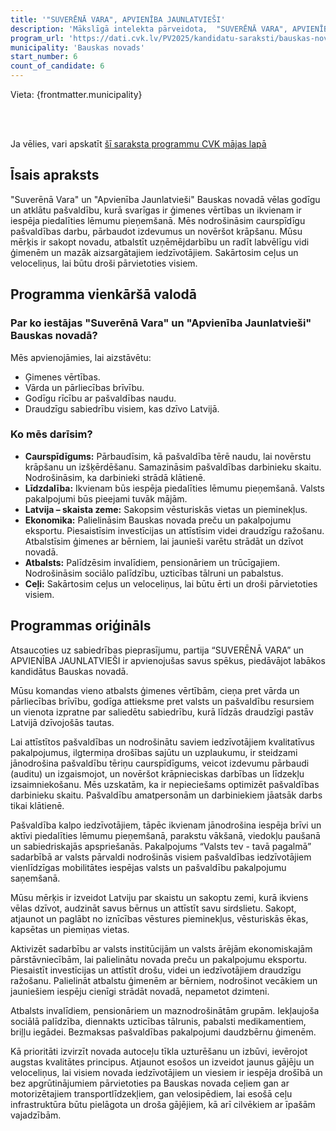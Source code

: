 ```yaml
---
title: '"SUVERĒNĀ VARA", APVIENĪBA JAUNLATVIEŠI'
description: 'Mākslīgā intelekta pārveidota,  "SUVERĒNĀ VARA", APVIENĪBA JAUNLATVIEŠI - Bauskas novads programma vienkāršā valodā'
program_url: 'https://dati.cvk.lv/PV2025/kandidatu-saraksti/bauskas-novads/suverena-vara-apvieniba-jaunlatviesi'
municipality: 'Bauskas novads'
start_number: 6
count_of_candidate: 6
---
```



Vieta: {frontmatter.municipality}<br/>

<Badge text="Ģimenes vērtības" variant="note" size="small" /> <Badge text="Pašvaldības caurspīdīgums" variant="note" size="small" /> <Badge text="Iedzīvotāju līdzdalība" variant="note" size="small" /> <Badge text="Atbalsts mazāk aizsargātajiem" variant="note" size="small" /> <Badge text="Ceļu infrastruktūra" variant="note" size="small" />

<br/><br/> 

<Card title='Šis ir mākslīga intelekta ģenerēts apraksts' icon='starlight'>
    Ja vēlies, vari apskatīt <a href={frontmatter.program_url} target='_blank'>šī saraksta programmu CVK mājas lapā</a>
    </Card>

## Īsais apraksts

"Suverēnā Vara" un "Apvienība Jaunlatvieši" Bauskas novadā vēlas godīgu un atklātu pašvaldību, kurā svarīgas ir ģimenes vērtības un ikvienam ir iespēja piedalīties lēmumu pieņemšanā. Mēs nodrošināsim caurspīdīgu pašvaldības darbu, pārbaudot izdevumus un novēršot krāpšanu. Mūsu mērķis ir sakopt novadu, atbalstīt uzņēmējdarbību un radīt labvēlīgu vidi ģimenēm un mazāk aizsargātajiem iedzīvotājiem. Sakārtosim ceļus un veloceliņus, lai būtu droši pārvietoties visiem.

## Programma vienkāršā valodā

### Par ko iestājas "Suverēnā Vara" un "Apvienība Jaunlatvieši" Bauskas novadā?

Mēs apvienojāmies, lai aizstāvētu:

*   Ģimenes vērtības.
*   Vārda un pārliecības brīvību.
*   Godīgu rīcību ar pašvaldības naudu.
*   Draudzīgu sabiedrību visiem, kas dzīvo Latvijā.

### Ko mēs darīsim?

*   **Caurspīdīgums:** Pārbaudīsim, kā pašvaldība tērē naudu, lai novērstu krāpšanu un izšķērdēšanu. Samazināsim pašvaldības darbinieku skaitu. Nodrošināsim, ka darbinieki strādā klātienē.
*   **Līdzdalība:** Ikvienam būs iespēja piedalīties lēmumu pieņemšanā. Valsts pakalpojumi būs pieejami tuvāk mājām.
*   **Latvija – skaista zeme:** Sakopsim vēsturiskās vietas un pieminekļus.
*   **Ekonomika:** Palielināsim Bauskas novada preču un pakalpojumu eksportu. Piesaistīsim investīcijas un attīstīsim videi draudzīgu ražošanu. Atbalstīsim ģimenes ar bērniem, lai jaunieši varētu strādāt un dzīvot novadā.
*   **Atbalsts:** Palīdzēsim invalīdiem, pensionāriem un trūcīgajiem. Nodrošināsim sociālo palīdzību, uzticības tālruni un pabalstus.
*   **Ceļi:** Sakārtosim ceļus un veloceliņus, lai būtu ērti un droši pārvietoties visiem.

## Programmas oriģināls

Atsaucoties uz sabiedrības pieprasījumu, partija “SUVERĒNĀ VARA” un APVIENĪBA JAUNLATVIEŠI ir apvienojušas savus spēkus, piedāvājot labākos kandidātus Bauskas novadā.

Mūsu komandas vieno atbalsts ģimenes vērtībām, cieņa pret vārda un pārliecības brīvību, godīga attieksme pret valsts un pašvaldību resursiem un vienota izpratne par saliedētu sabiedrību, kurā līdzās draudzīgi pastāv Latvijā dzīvojošās tautas.

Lai attīstītos pašvaldības un nodrošinātu saviem iedzīvotājiem kvalitatīvus pakalpojumus, ilgtermiņa drošības sajūtu un uzplaukumu, ir steidzami jānodrošina pašvaldību tēriņu caurspīdīgums, veicot izdevumu pārbaudi (auditu) un izgaismojot, un novēršot krāpnieciskas darbības un līdzekļu izsaimniekošanu. Mēs uzskatām, ka ir nepieciešams optimizēt pašvaldības darbinieku skaitu. Pašvaldību amatpersonām un darbiniekiem jāatsāk darbs tikai klātienē.

Pašvaldība kalpo iedzīvotājiem, tāpēc ikvienam jānodrošina iespēja brīvi un aktīvi piedalīties lēmumu pieņemšanā, parakstu vākšanā, viedokļu paušanā un sabiedriskajās apspriešanās. Pakalpojums “Valsts tev - tavā pagalmā” sadarbībā ar valsts pārvaldi nodrošinās visiem pašvaldības iedzīvotājiem vienlīdzīgas mobilitātes iespējas valsts un pašvaldību pakalpojumu saņemšanā.

Mūsu mērķis ir izveidot Latviju par skaistu un sakoptu zemi, kurā ikviens vēlas dzīvot, audzināt savus bērnus un attīstīt savu sirdslietu. Sakopt, atjaunot un paglābt no iznīcības vēstures pieminekļus, vēsturiskās ēkas, kapsētas un piemiņas vietas.

Aktivizēt sadarbību ar valsts institūcijām un valsts ārējām ekonomiskajām pārstāvniecībām, lai palielinātu novada preču un pakalpojumu eksportu. Piesaistīt investīcijas un attīstīt drošu, videi un iedzīvotājiem draudzīgu ražošanu. Palielināt atbalstu ģimenēm ar bērniem, nodrošinot vecākiem un jauniešiem iespēju cienīgi strādāt novadā, nepametot dzimteni.

Atbalsts invalīdiem, pensionāriem un maznodrošinātām grupām. Iekļaujoša sociālā palīdzība, diennakts uzticības tālrunis, pabalsti medikamentiem, briļļu iegādei. Bezmaksas pašvaldības pakalpojumi daudzbērnu ģimenēm.

Kā prioritāti izvirzīt novada autoceļu tīkla uzturēšanu un izbūvi, ievērojot augstas kvalitātes principus. Atjaunot esošos un izveidot jaunus gājēju un veloceliņus, lai visiem novada iedzīvotājiem un viesiem ir iespēja drošībā un bez apgrūtinājumiem pārvietoties pa Bauskas novada ceļiem gan ar motorizētajiem transportlīdzekļiem, gan velosipēdiem, lai esošā ceļu infrastruktūra būtu pielāgota un droša gājējiem, kā arī cilvēkiem ar īpašām vajadzībām.
